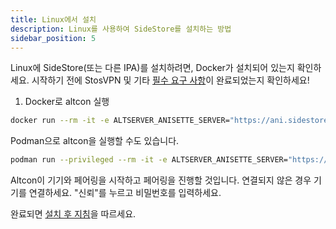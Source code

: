 ```yaml
---
title: Linux에서 설치
description: Linux를 사용하여 SideStore를 설치하는 방법
sidebar_position: 5
---
```


Linux에 SideStore(또는 다른 IPA)를 설치하려면, Docker가 설치되어 있는지 확인하세요. 시작하기 전에 StosVPN 및 기타 [필수 요구 사항](prerequisites)이 완료되었는지 확인하세요!

1. Docker로 altcon 실행
```bash
docker run --rm -it -e ALTSERVER_ANISETTE_SERVER="https://ani.sidestore.io/" -v ${PWD}/:/mnt/ -v /var/run:/var/run ghcr.io/sidestore/altcon
```

Podman으로 altcon을 실행할 수도 있습니다.
```bash
podman run --privileged --rm -it -e ALTSERVER_ANISETTE_SERVER="https://ani.sidestore.io/" -v ${PWD}/:/mnt/ -v /var/run:/var/run ghcr.io/sidestore/altcon
```

Altcon이 기기와 페어링을 시작하고 페어링을 진행할 것입니다. 연결되지 않은 경우 기기를 연결하세요. "신뢰"를 누르고 비밀번호를 입력하세요.

완료되면 [설치 후 지침](post-install)을 따르세요.